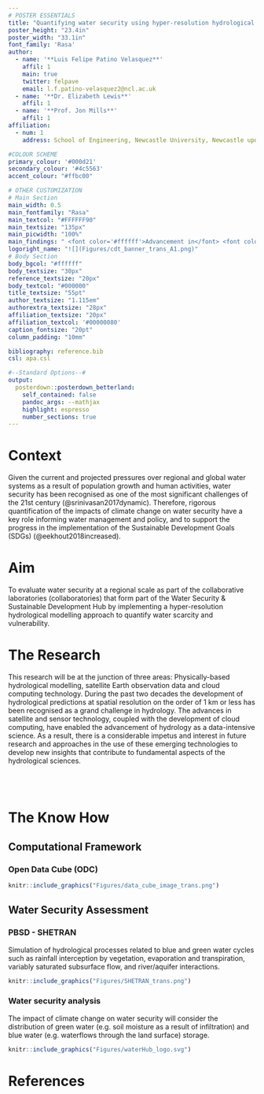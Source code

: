 ```yaml
---
# POSTER ESSENTIALS
title: "Quantifying water security using hyper-resolution hydrological modelling on top of an Open Data Cube (ODC)"
poster_height: "23.4in"
poster_width: "33.1in"
font_family: 'Rasa'
author:
  - name: '**Luis Felipe Patino Velasquez**'
    affil: 1
    main: true
    twitter: felpave
    email: l.f.patino-velasquez2@ncl.ac.uk
  - name: '**Dr. Elizabeth Lewis**'
    affil: 1
  - name: '**Prof. Jon Mills**'
    affil: 1
affiliation:
  - num: 1
    address: School of Engineering, Newcastle University, Newcastle upon Tyne, UK

#COLOUR SCHEME
primary_colour: '#000d21'
secondary_colour: '#4c5563'
accent_colour: "#ffbc00"

# OTHER CUSTOMIZATION
# Main Section
main_width: 0.5
main_fontfamily: "Rasa"
main_textcol: "#FFFFFF90"
main_textsize: "135px"
main_picwidth: "100%"
main_findings: " <font color='#ffffff'>Advancement in</font> <font color='#ffbc00'>hydrology as a data-intensive science</font> <font color='#ffffff'>needs to explore effective approaches for the use and analysis of the petabytes of existing </font><font color='#ffbc00'>Earth Observation data.</font>  <br><br>"
logoright_name: "![](Figures/cdt_banner_trans_A1.png)"
# Body Section
body_bgcol: "#ffffff"
body_textsize: "30px"
reference_textsize: "20px"
body_textcol: "#000000"
title_textsize: "55pt"
author_textsize: "1.115em"
authorextra_textsize: "28px"
affiliation_textsize: "20px"
affiliation_textcol: '#00000080'
caption_fontsize: "20pt"
column_padding: "10mm"

bibliography: reference.bib
csl: apa.csl 

#--Standard Options--#
output: 
  posterdown::posterdown_betterland:
    self_contained: false
    pandoc_args: --mathjax
    highlight: espresso
    number_sections: true
---
```


# Context
Given the current and projected pressures over regional and global water systems as a result of population growth and human activities, water security has been recognised as one of the most significant challenges of the 21st century (@srinivasan2017dynamic). Therefore, rigorous quantification of the impacts of climate change on water security have a key role informing water management and policy, and to support the progress in the implementation of the Sustainable Development Goals (SDGs) (@eekhout2018increased). 


# Aim

To evaluate water security at a regional scale as part of the collaborative laboratories (collaboratories) that form part of the Water Security & Sustainable Development Hub by implementing a hyper-resolution hydrological modelling approach to quantify water scarcity and vulnerability.

# The Research

This research will be at the junction of three areas: Physically-based hydrological modelling, satellite Earth observation data and cloud computing technology. During the past
two decades the development of hydrological predictions at spatial resolution on the order of 1
km or less has been recognised as a grand challenge in hydrology. The advances in
satellite and sensor technology, coupled with the development of cloud computing, have enabled
the advancement of hydrology as a data-intensive science. As a result, there is a considerable impetus and interest in future research and approaches in the use of these emerging technologies to develop new insights that contribute to fundamental aspects of the hydrological sciences.
<br><br><br><br>

# The Know How

## Computational Framework

### Open Data Cube (ODC){-}

```r
knitr::include_graphics("Figures/data_cube_image_trans.png")
```


## Water Security Assessment

### PBSD - SHETRAN{-}
Simulation of hydrological processes related to blue and green
water cycles such as rainfall interception by vegetation, evaporation and transpiration, variably
saturated subsurface flow, and river/aquifer interactions.
```r
knitr::include_graphics("Figures/SHETRAN_trans.png")
```

### Water security analysis{-}
The impact of climate change on water security will consider the distribution of green water (e.g. soil moisture as a result of infiltration) and blue water (e.g. waterflows through the land surface) storage. <br>
```r
knitr::include_graphics("Figures/waterHub_logo.svg")
```

# References